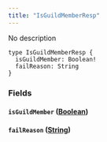 ```yaml
---
title: "IsGuildMemberResp"
---
```


No description

```
type IsGuildMemberResp {
  isGuildMember: Boolean!
  failReason: String
}

```

### Fields[](#fields "Direct link to heading")

#### `isGuildMember` ([Boolean](/developer/graphql-api/references/scalars/boolean))[](#isguildmember-boolean "Direct link to heading")

#### `failReason` ([String](/developer/graphql-api/references/scalars/string))[](#failreason-string "Direct link to heading")